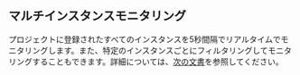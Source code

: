 ## マルチインスタンスモニタリング

プロジェクトに登録されたすべてのインスタンスを5秒間隔でリアルタイムでモニタリングします。また、特定のインスタンスごとにフィルタリングしてモニタリングすることもできます。詳細については、[次の文書](multi-instance-monitoring)を参照してください。
